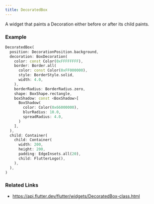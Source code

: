 ```yaml
---
title: DecoratedBox
---
```


A widget that paints a Decoration either before or after its child paints.

### Example

```dart liveslice=DecoratedBox height=400px
DecoratedBox(
  position: DecorationPosition.background,
  decoration: BoxDecoration(
    color: const Color(0xFFFFFFFF),
    border: Border.all(
      color: const Color(0xFF000000),
      style: BorderStyle.solid,
      width: 4.0,
    ),
    borderRadius: BorderRadius.zero,
    shape: BoxShape.rectangle,
    boxShadow: const <BoxShadow>[
      BoxShadow(
        color: Color(0x66000000),
        blurRadius: 10.0,
        spreadRadius: 4.0,
      )
    ],
  ),
  child: Container(
    child: Container(
      width: 200,
      height: 200,
      padding: EdgeInsets.all(20),
      child: FlutterLogo(),
    ),
  ),
)
```


### Related Links
- https://api.flutter.dev/flutter/widgets/DecoratedBox-class.html
